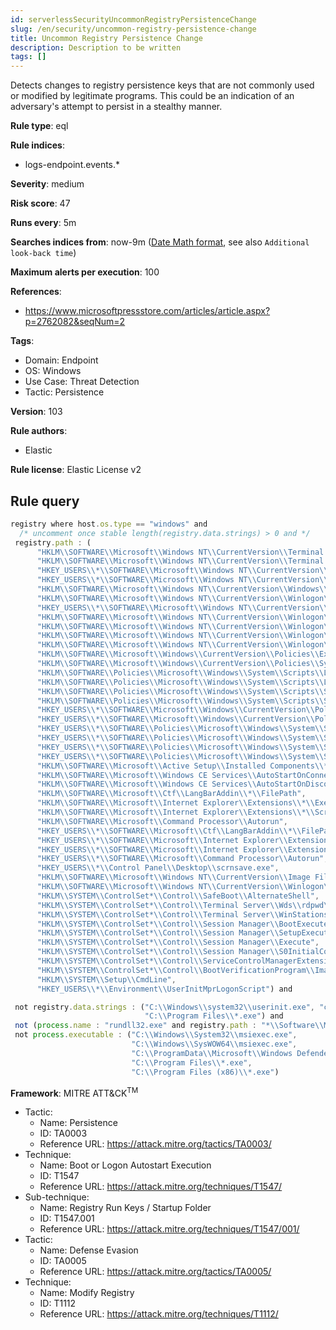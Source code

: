 ```yaml
---
id: serverlessSecurityUncommonRegistryPersistenceChange
slug: /en/security/uncommon-registry-persistence-change
title: Uncommon Registry Persistence Change
description: Description to be written
tags: []
---
```


<div id="uncommon-registry-persistence-change"></div>

Detects changes to registry persistence keys that are not commonly used or modified by legitimate programs. This could be an indication of an adversary's attempt to persist in a stealthy manner.

**Rule type**: eql

**Rule indices**: 

* logs-endpoint.events.*

**Severity**: medium

**Risk score**: 47

**Runs every**: 5m

**Searches indices from**: now-9m ([Date Math format](((ref))/common-options.html#date-math), see also <DocLink id="serverlessSecurityRulesUiCreate" section="set-the-rules-schedule">`Additional look-back time`</DocLink>)

**Maximum alerts per execution**: 100

**References**: 

* https://www.microsoftpressstore.com/articles/article.aspx?p=2762082&seqNum=2

**Tags**: 

* Domain: Endpoint
* OS: Windows
* Use Case: Threat Detection
* Tactic: Persistence

**Version**: 103

**Rule authors**: 

* Elastic

**Rule license**: Elastic License v2

## Rule query

```js
registry where host.os.type == "windows" and
  /* uncomment once stable length(registry.data.strings) > 0 and */
 registry.path : (
      "HKLM\\SOFTWARE\\Microsoft\\Windows NT\\CurrentVersion\\Terminal Server\\Install\\SOFTWARE\\Microsoft\\Windows\\CurrentVersion\\Run\\*",
      "HKLM\\SOFTWARE\\Microsoft\\Windows NT\\CurrentVersion\\Terminal Server\\Install\\SOFTWARE\\Microsoft\\Windows\\CurrentVersion\\Runonce\\*",
      "HKEY_USERS\\*\\SOFTWARE\\Microsoft\\Windows NT\\CurrentVersion\\Windows\\Load",
      "HKEY_USERS\\*\\SOFTWARE\\Microsoft\\Windows NT\\CurrentVersion\\Windows\\Run",
      "HKLM\\SOFTWARE\\Microsoft\\Windows NT\\CurrentVersion\\Windows\\IconServiceLib",
      "HKLM\\SOFTWARE\\Microsoft\\Windows NT\\CurrentVersion\\Winlogon\\Shell",
      "HKEY_USERS\\*\\SOFTWARE\\Microsoft\\Windows NT\\CurrentVersion\\Winlogon\\Shell",
      "HKLM\\SOFTWARE\\Microsoft\\Windows NT\\CurrentVersion\\Winlogon\\AppSetup",
      "HKLM\\SOFTWARE\\Microsoft\\Windows NT\\CurrentVersion\\Winlogon\\Taskman",
      "HKLM\\SOFTWARE\\Microsoft\\Windows NT\\CurrentVersion\\Winlogon\\Userinit",
      "HKLM\\SOFTWARE\\Microsoft\\Windows NT\\CurrentVersion\\Winlogon\\VmApplet",
      "HKLM\\SOFTWARE\\Microsoft\\Windows\\CurrentVersion\\Policies\\Explorer\\Run\\*",
      "HKLM\\SOFTWARE\\Microsoft\\Windows\\CurrentVersion\\Policies\\System\\Shell",
      "HKLM\\SOFTWARE\\Policies\\Microsoft\\Windows\\System\\Scripts\\Logoff\\Script",
      "HKLM\\SOFTWARE\\Policies\\Microsoft\\Windows\\System\\Scripts\\Logon\\Script",
      "HKLM\\SOFTWARE\\Policies\\Microsoft\\Windows\\System\\Scripts\\Shutdown\\Script",
      "HKLM\\SOFTWARE\\Policies\\Microsoft\\Windows\\System\\Scripts\\Startup\\Script",
      "HKEY_USERS\\*\\SOFTWARE\\Microsoft\\Windows\\CurrentVersion\\Policies\\Explorer\\Run\\*",
      "HKEY_USERS\\*\\SOFTWARE\\Microsoft\\Windows\\CurrentVersion\\Policies\\System\\Shell",
      "HKEY_USERS\\*\\SOFTWARE\\Policies\\Microsoft\\Windows\\System\\Scripts\\Logoff\\Script",
      "HKEY_USERS\\*\\SOFTWARE\\Policies\\Microsoft\\Windows\\System\\Scripts\\Logon\\Script",
      "HKEY_USERS\\*\\SOFTWARE\\Policies\\Microsoft\\Windows\\System\\Scripts\\Shutdown\\Script",
      "HKEY_USERS\\*\\SOFTWARE\\Policies\\Microsoft\\Windows\\System\\Scripts\\Startup\\Script",
      "HKLM\\SOFTWARE\\Microsoft\\Active Setup\\Installed Components\\*\\ShellComponent",
      "HKLM\\SOFTWARE\\Microsoft\\Windows CE Services\\AutoStartOnConnect\\MicrosoftActiveSync",
      "HKLM\\SOFTWARE\\Microsoft\\Windows CE Services\\AutoStartOnDisconnect\\MicrosoftActiveSync",
      "HKLM\\SOFTWARE\\Microsoft\\Ctf\\LangBarAddin\\*\\FilePath",
      "HKLM\\SOFTWARE\\Microsoft\\Internet Explorer\\Extensions\\*\\Exec",
      "HKLM\\SOFTWARE\\Microsoft\\Internet Explorer\\Extensions\\*\\Script",
      "HKLM\\SOFTWARE\\Microsoft\\Command Processor\\Autorun",
      "HKEY_USERS\\*\\SOFTWARE\\Microsoft\\Ctf\\LangBarAddin\\*\\FilePath",
      "HKEY_USERS\\*\\SOFTWARE\\Microsoft\\Internet Explorer\\Extensions\\*\\Exec",
      "HKEY_USERS\\*\\SOFTWARE\\Microsoft\\Internet Explorer\\Extensions\\*\\Script",
      "HKEY_USERS\\*\\SOFTWARE\\Microsoft\\Command Processor\\Autorun",
      "HKEY_USERS\\*\\Control Panel\\Desktop\\scrnsave.exe",
      "HKLM\\SOFTWARE\\Microsoft\\Windows NT\\CurrentVersion\\Image File Execution Options\\*\\VerifierDlls",
      "HKLM\\SOFTWARE\\Microsoft\\Windows NT\\CurrentVersion\\Winlogon\\GpExtensions\\*\\DllName",
      "HKLM\\SYSTEM\\ControlSet*\\Control\\SafeBoot\\AlternateShell",
      "HKLM\\SYSTEM\\ControlSet*\\Control\\Terminal Server\\Wds\\rdpwd\\StartupPrograms",
      "HKLM\\SYSTEM\\ControlSet*\\Control\\Terminal Server\\WinStations\\RDP-Tcp\\InitialProgram",
      "HKLM\\SYSTEM\\ControlSet*\\Control\\Session Manager\\BootExecute",
      "HKLM\\SYSTEM\\ControlSet*\\Control\\Session Manager\\SetupExecute",
      "HKLM\\SYSTEM\\ControlSet*\\Control\\Session Manager\\Execute",
      "HKLM\\SYSTEM\\ControlSet*\\Control\\Session Manager\\S0InitialCommand",
      "HKLM\\SYSTEM\\ControlSet*\\Control\\ServiceControlManagerExtension",
      "HKLM\\SYSTEM\\ControlSet*\\Control\\BootVerificationProgram\\ImagePath",
      "HKLM\\SYSTEM\\Setup\\CmdLine",
      "HKEY_USERS\\*\\Environment\\UserInitMprLogonScript") and

 not registry.data.strings : ("C:\\Windows\\system32\\userinit.exe", "cmd.exe", "C:\\Program Files (x86)\\*.exe",
                              "C:\\Program Files\\*.exe") and
 not (process.name : "rundll32.exe" and registry.path : "*\\Software\\Microsoft\\Internet Explorer\\Extensions\\*\\Script") and
 not process.executable : ("C:\\Windows\\System32\\msiexec.exe",
                           "C:\\Windows\\SysWOW64\\msiexec.exe",
                           "C:\\ProgramData\\Microsoft\\Windows Defender\\Platform\\*\\MsMpEng.exe",
                           "C:\\Program Files\\*.exe",
                           "C:\\Program Files (x86)\\*.exe")

```

**Framework**: MITRE ATT&CK<sup>TM</sup>

* Tactic:
    * Name: Persistence
    * ID: TA0003
    * Reference URL: https://attack.mitre.org/tactics/TA0003/
* Technique:
    * Name: Boot or Logon Autostart Execution
    * ID: T1547
    * Reference URL: https://attack.mitre.org/techniques/T1547/
* Sub-technique:
    * Name: Registry Run Keys / Startup Folder
    * ID: T1547.001
    * Reference URL: https://attack.mitre.org/techniques/T1547/001/
* Tactic:
    * Name: Defense Evasion
    * ID: TA0005
    * Reference URL: https://attack.mitre.org/tactics/TA0005/
* Technique:
    * Name: Modify Registry
    * ID: T1112
    * Reference URL: https://attack.mitre.org/techniques/T1112/

